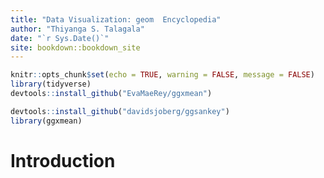 ```yaml
--- 
title: "Data Visualization: geom  Encyclopedia"
author: "Thiyanga S. Talagala"
date: "`r Sys.Date()`"
site: bookdown::bookdown_site
---
```




```r
knitr::opts_chunk$set(echo = TRUE, warning = FALSE, message = FALSE)
library(tidyverse)
devtools::install_github("EvaMaeRey/ggxmean")

devtools::install_github("davidsjoberg/ggsankey")
library(ggxmean)
```

# Introduction

